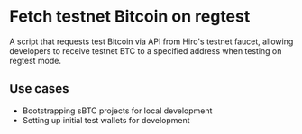 # Fetch testnet Bitcoin on regtest

A script that requests test Bitcoin via API from Hiro's testnet faucet, allowing developers to receive testnet BTC to a specified address when testing on regtest mode.

## Use cases

- Bootstrapping sBTC projects for local development
- Setting up initial test wallets for development
